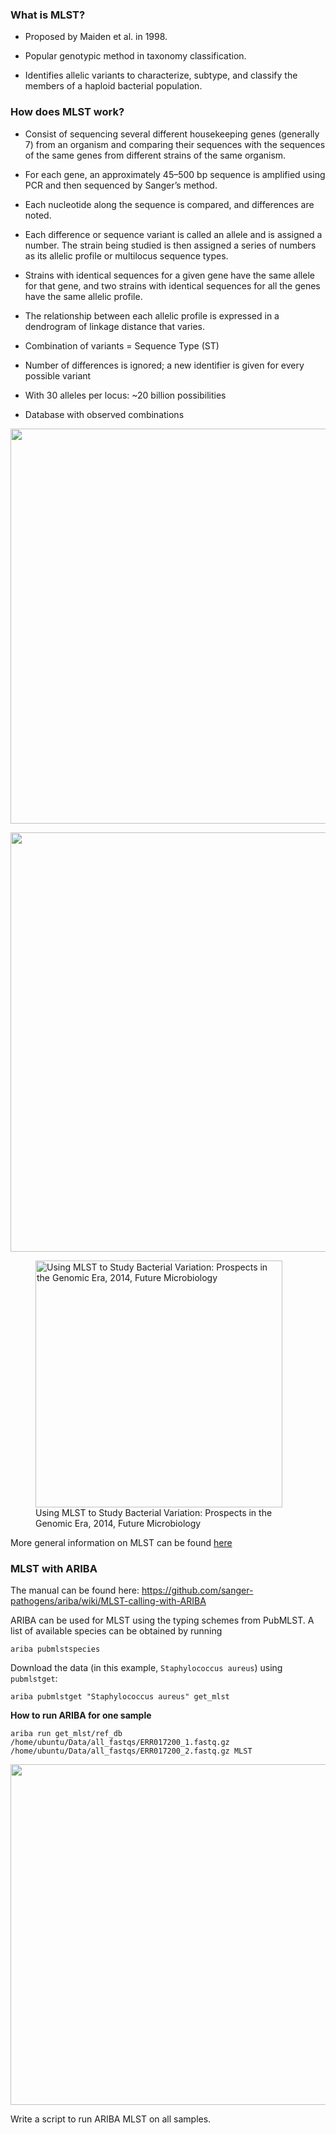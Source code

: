 ### What is MLST?

-   Proposed by Maiden et al. in 1998.

-   Popular genotypic method in taxonomy classification.

-   Identifies allelic variants to characterize, subtype, and classify the members of a haploid bacterial population.

### How does MLST work?

-   Consist of sequencing several different housekeeping genes (generally 7) from an organism and comparing their sequences with the sequences of the same genes from different strains of the same organism.

-   For each gene, an approximately 45–500 bp sequence is amplified using PCR and then sequenced by Sanger’s method.

-   Each nucleotide along the sequence is compared, and differences are noted.

-   Each difference or sequence variant is called an allele and is assigned a number. The strain being studied is then assigned a series of numbers as its allelic profile or multilocus sequence types.

-   Strains with identical sequences for a given gene have the same allele for that gene, and two strains with identical sequences for all the genes have the same allelic profile.

-   The relationship between each allelic profile is expressed in a dendrogram of linkage distance that varies.

-   Combination of variants = Sequence Type (ST)

-   Number of differences is ignored; a new identifier is given for every possible variant

-   With 30 alleles per locus: \~20 billion possibilities

-   Database with observed combinations

![](images/mlst.png){width="632"}

![](images/mlst2.png){width="671"}

![Using MLST to Study Bacterial Variation: Prospects in the Genomic Era, 2014, Future Microbiology](images/mlst3.png){width="395"}

More general information on MLST can be found [here](https://www.slideshare.net/manashdebbarma5/multilocus-sequence-typin1#2)

### MLST with ARIBA

The manual can be found here: <https://github.com/sanger-pathogens/ariba/wiki/MLST-calling-with-ARIBA>

ARIBA can be used for MLST using the typing schemes from PubMLST. A list of available species can be obtained by running

```         
ariba pubmlstspecies
```

Download the data (in this example, `Staphylococcus aureus`) using `pubmlstget`:

```         
ariba pubmlstget "Staphylococcus aureus" get_mlst
```

**How to run ARIBA for one sample**

```         
ariba run get_mlst/ref_db /home/ubuntu/Data/all_fastqs/ERR017200_1.fastq.gz /home/ubuntu/Data/all_fastqs/ERR017200_2.fastq.gz MLST
```

![](images/mlst result.png){width="545"}

Write a script to run ARIBA MLST on all samples.
